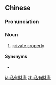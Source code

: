 ==Chinese==
{{zh-forms|s=私有财产|type=22}}

===Pronunciation===
{{zh-pron
|m=sīyǒu cáichǎn
|c=si1 jau5 coi4 caan2
|cat=n
}}

===Noun===
{{zh-noun}}

# [[private property]]

====Synonyms====
* {{zh-l|私有物}}

[[ja:私有財產]]
[[zh:私有財產]]